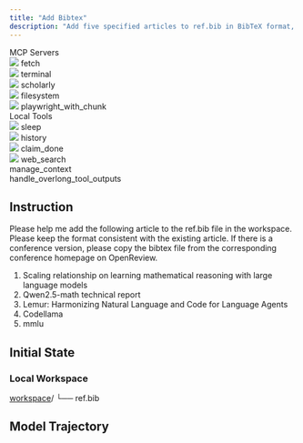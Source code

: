 ```yaml
---
title: "Add Bibtex"
description: "Add five specified articles to ref.bib in BibTeX format, maintaining consistency with existing entries and sourcing conference versions from OpenReview where applicable."
---
```


<Card>
<div className="tools-container">
<div className="mcp-servers-container">
<div className="mcp-servers-title">
MCP Servers
</div>
<div className="mcp-servers-grid">
<div className="mcp-server-item">
<img src="/icons/fetch.png" style={{height: "20px", width: "20px", margin: 0, padding: 0, display: 'inline-block'}} />
<span className="mcp-server-name">fetch</span>
</div>
<div className="mcp-server-item">
<img src="/icons/terminal.png" style={{height: "20px", width: "20px", margin: 0, padding: 0, display: 'inline-block'}} />
<span className="mcp-server-name">terminal</span>
</div>
<div className="mcp-server-item">
<img src="/icons/scholar.png" style={{height: "20px", width: "20px", margin: 0, padding: 0, display: 'inline-block'}} />
<span className="mcp-server-name">scholarly</span>
</div>
<div className="mcp-server-item">
<img src="/icons/filesystem.png" style={{height: "20px", width: "20px", margin: 0, padding: 0, display: 'inline-block'}} />
<span className="mcp-server-name">filesystem</span>
</div>
<div className="mcp-server-item">
<img src="/icons/playwright.png" style={{height: "20px", width: "20px", margin: 0, padding: 0, display: 'inline-block'}} />
<span className="mcp-server-name">playwright_with_chunk</span>
</div>
</div>
</div>
<div className="local-tools-container">
<div className="mcp-servers-title">
Local Tools
</div>
<div className="local-tools-grid">
<div className="local-tool-item">
<img src="/icons/sleep.png" style={{height: "20px", width: "20px", margin: 0, padding: 0, display: 'inline-block'}} />
<span className="local-tool-name">sleep</span>
</div>
<div className="local-tool-item">
<img src="/icons/history.png" style={{height: "20px", width: "20px", margin: 0, padding: 0, display: 'inline-block'}} />
<span className="local-tool-name">history</span>
</div>
<div className="local-tool-item">
<img src="/icons/claim_done.png" style={{height: "20px", width: "20px", margin: 0, padding: 0, display: 'inline-block'}} />
<span className="local-tool-name">claim_done</span>
</div>
<div className="local-tool-item">
<img src="/icons/google_search.png" style={{height: "20px", width: "20px", margin: 0, padding: 0, display: 'inline-block'}} />
<span className="local-tool-name">web_search</span>
</div>
<div className="local-tool-item">
<Icon icon="bars-progress" size={20} color="#4286f6" />
<span className="local-tool-name">manage_context</span>
</div>
<div className="local-tool-item">
<Icon icon="filter-list" size={20} color="#4286f6" />
<span className="local-tool-name">handle_overlong_tool_outputs</span>
</div>
</div>
</div>
</div>
</Card>











## Instruction

Please help me add the following article to the ref.bib file in the workspace. Please keep the format consistent with the existing article. If there is a conference version, please copy the bibtex file from the corresponding conference homepage on OpenReview.

1. Scaling relationship on learning mathematical reasoning with large language models
2. Qwen2.5-math technical report
3. Lemur: Harmonizing Natural Language and Code for Language Agents
4. Codellama
5. mmlu

## Initial State

### Local Workspace

<div className="file-tree">
<a href="https://github.com/hkust-nlp/mcpbench_dev/tree/release_v1/tasks/finalpool/add-bibtex/initial_workspace">workspace</a>/
└── ref.bib
</div>

## Model Trajectory

